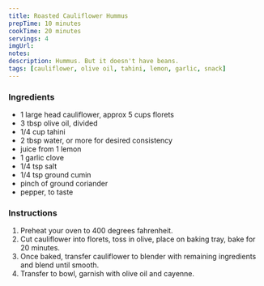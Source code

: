 ```yaml
---
title: Roasted Cauliflower Hummus
prepTime: 10 minutes
cookTime: 20 minutes
servings: 4
imgUrl:
notes:
description: Hummus. But it doesn't have beans.
tags: [cauliflower, olive oil, tahini, lemon, garlic, snack]
---
```


### Ingredients

- 1 large head cauliflower, approx 5 cups florets
- 3 tbsp olive oil, divided
- 1/4 cup tahini
- 2 tbsp water, or more for desired consistency
- juice from 1 lemon
- 1 garlic clove
- 1/4 tsp salt
- 1/4 tsp ground cumin
- pinch of ground coriander
- pepper, to taste

### Instructions

1. Preheat your oven to 400 degrees fahrenheit.
1. Cut cauliflower into florets, toss in olive, place on baking tray, bake for 20 minutes.
1. Once baked, transfer cauliflower to blender with remaining ingredients and blend until smooth.
1. Transfer to bowl, garnish with olive oil and cayenne.
